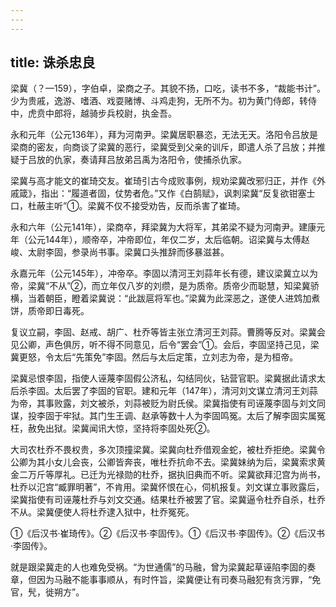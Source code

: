 ```yaml
---
---
---
```

title: 诛杀忠良
---



梁冀（？—159），字伯卓，梁商之子。其貌不扬，口吃，读书不多，“裁能书计”。少为贵戚，逸游、嗜酒、戏耍赌博、斗鸡走狗，无所不为。初为黄门侍郎，转侍中，虎贲中郎将，越骑步兵校尉，执金吾。

永和元年（公元136年），拜为河南尹。梁冀居职暴恣，无法无天。洛阳令吕放是梁商的密友，向商谈了梁冀的恶行，梁冀受到父亲的训斥，即遣人杀了吕放；并推疑于吕放的仇家，奏请拜吕放弟吕禹为洛阳令，使捕杀仇家。

梁冀与高才能文的崔琦交友。崔琦引古今成败事例，规劝梁冀改邪归正，并作《外戚箴》，指出：“履道者固，仗势者危。”又作《白鹄赋》，讽刺梁冀“反复欲钳塞士口，杜蔽主听”①。梁冀不仅不接受劝告，反而杀害了崔琦。

永和六年（公元141年），梁商卒，拜梁冀为大将军，其弟梁不疑为河南尹。建康元年（公元144年），顺帝卒，冲帝即位，年仅二岁，太后临朝。诏梁冀与太傅赵峻、太尉李固，参录尚书事。梁冀口头推辞而侈暴滋甚。

永嘉元年（公元145年），冲帝卒。李固以清河王刘蒜年长有德，建议梁冀立以为帝，梁冀“不从”②，而立年仅八岁的刘缵，是为质帝。质帝少而聪慧，知梁冀骄横，当着朝臣，瞪着梁冀说：“此跋扈将军也。”梁冀为此深恶之，遂使人进鸩加煮饼，质帝即日毒死。

复议立嗣，李固、赵戒、胡广、杜乔等皆主张立清河王刘蒜。曹腾等反对。梁冀会见公卿，声色俱厉，听不得不同意见，后令“罢会”①。会后，李固坚持己见，梁冀更怒，令太后“先策免”李固。然后与太后定策，立刘志为帝，是为桓帝。

梁冀忌恨李固，指使人诬蔑李固假公济私，勾结同伙，钻营官职。梁冀据此请求太后杀李固。太后罢了李固的官职。建和元年（147年），清河刘文谋立清河王刘蒜为帝，其事败露，刘文被杀，刘蒜被贬为尉氏侯。梁冀指使有司诬蔑李固与刘文同谋，投李固于牢狱。其门生王调、赵承等数十人为李固鸣冤。太后了解李固实属冤枉，赦免出狱。梁冀闻讯大惊，坚持将李固处死②。

大司农杜乔不畏权贵，多次顶撞梁冀。梁冀向杜乔借观金蛇，被杜乔拒绝。梁冀令公卿为其小女儿会丧，公卿皆奔丧，唯杜乔抗命不去。梁冀妹纳为后，梁冀索求黄金二万斤等厚礼。已迁为光禄勋的杜乔，据执旧典而不听。梁冀欲拜氾宫为尚书，杜乔以氾宫“臧罪明著”，不肯用。梁冀怀恨在心，伺机报复。刘文谋立事败露后，梁冀指使有司诬蔑杜乔与刘文交通。结果杜乔被罢了官。梁冀逼令杜乔自杀，杜乔不从。梁冀便使人将杜乔逮入狱中，杜乔冤死。

①《后汉书·崔琦传》。②《后汉书·李固传》。①《后汉书·李固传》。②《后汉书·李固传》。

就是跟梁冀走的人也难免受祸。“为世通儒”的马融，曾为梁冀起草诬陷李固的奏章，但因为马融不能事事顺从，有时忤旨，梁冀便让有司奏马融犯有贪污罪，“免官，髠，徙朔方”。
